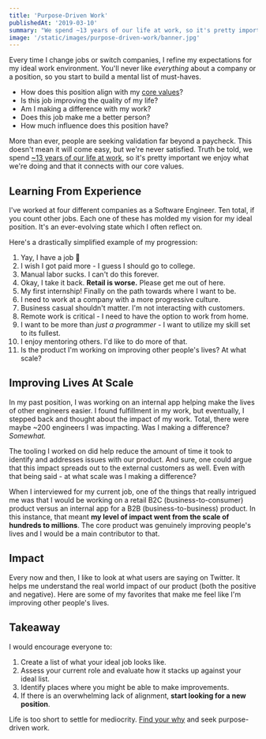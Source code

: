 ```yaml
---
title: 'Purpose-Driven Work'
publishedAt: '2019-03-10'
summary: "We spend ~13 years of our life at work, so it's pretty important we enjoy what we're doing and that it connects with our core values. How can you find purpose-driven work?"
image: '/static/images/purpose-driven-work/banner.jpg'
---
```


Every time I change jobs or switch companies, I refine my expectations for my ideal work environment.
You'll never like _everything_ about a company or a position, so you start to build a mental list of must-haves.

- How does this position align with my [core values](/blog/benefits-i-care-about-in-2019)?
- Is this job improving the quality of my life?
- Am I making a difference with my work?
- Does this job make me a better person?
- How much influence does this position have?

More than ever, people are seeking validation far beyond a paycheck. This doesn't mean it will come easy, but we're never satisfied. Truth be told, we spend [~13 years of our life at work](https://www.huffingtonpost.com.au/2017/10/18/weve-broken-down-your-entire-life-into-years-spent-doing-tasks_a_23248153/),
so it's pretty important we enjoy what we're doing and that it connects with our core values.

## Learning From Experience

I've worked at four different companies as a Software Engineer. Ten total, if you count other jobs. Each one of these has molded my
vision for my ideal position. It's an ever-evolving state which I often reflect on.

Here's a drastically simplified example of my progression:

1. Yay, I have a job 🎉
1. I wish I got paid more - I guess I should go to college.
1. Manual labor sucks. I can't do this forever.
1. Okay, I take it back. **Retail is worse.** Please get me out of here.
1. My first internship! Finally on the path towards where I want to be.
1. I need to work at a company with a more progressive culture.
1. Business casual shouldn't matter. I'm not interacting with customers.
1. Remote work is critical - I need to have the option to work from home.
1. I want to be more than _just a programmer_ - I want to utilize my skill set to its fullest.
1. I enjoy mentoring others. I'd like to do more of that.
1. Is the product I'm working on improving other people's lives? At what scale?

## Improving Lives At Scale

In my past position, I was working on an internal app helping make the lives of other engineers easier.
I found fulfillment in my work, but eventually, I stepped back and thought about the impact of my work. Total,
there were maybe ~200 engineers I was impacting. Was I making a difference? _Somewhat._

The tooling I worked on did help reduce
the amount of time it took to identify and addresses issues with our product. And sure, one could argue that this impact spreads
out to the external customers as well. Even with that being said - at what scale was I making a difference?

When I interviewed for my current job, one of the things that really intrigued me was that I would be working on
a retail B2C (business-to-consumer) product versus an internal app for a B2B (business-to-business) product. In this instance, that meant
**my level of impact went from the scale of hundreds to millions**. The core product was genuinely improving people's lives and I
would be a main contributor to that.

## Impact

Every now and then, I like to look at what users are saying on Twitter. It helps me understand the real world impact
of our product (both the positive and negative). Here are some of my favorites that make me feel like I'm improving other people's lives.


## Takeaway

I would encourage everyone to:

1. Create a list of what your ideal job looks like.
1. Assess your current role and evaluate how it stacks up against your ideal list.
1. Identify places where you might be able to make improvements.
1. If there is an overwhelming lack of alignment, **start looking for a new position**.

Life is too short to settle for mediocrity. [Find your why](https://www.amazon.com/Find-Your-Why-Practical-Discovering/dp/0143111728) and seek purpose-driven work.
